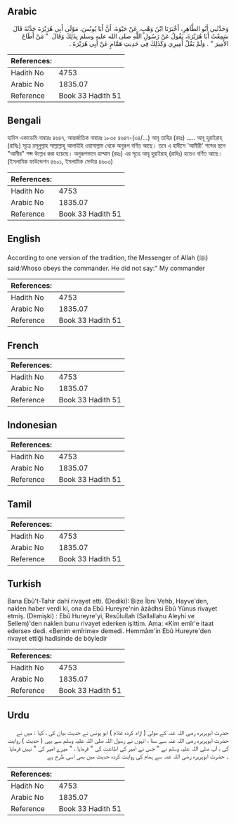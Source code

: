 ## Arabic


<div dir="rtl" lang="ar" style={{fontSize:'larger',backgroundColor:'#f8f9fa',padding:20}}>
وَحَدَّثَنِي أَبُو الطَّاهِرِ، أَخْبَرَنَا ابْنُ وَهْبٍ، عَنْ حَيْوَةَ، أَنَّ أَبَا يُونُسَ، مَوْلَى أَبِي هُرَيْرَةَ حَدَّثَهُ قَالَ سَمِعْتُ أَبَا هُرَيْرَةَ، يَقُولُ عَنْ رَسُولِ اللَّهِ صلى الله عليه وسلم بِذَلِكَ وَقَالَ ‏ "‏ مَنْ أَطَاعَ الأَمِيرَ ‏"‏ ‏.‏ وَلَمْ يَقُلْ أَمِيرِي وَكَذَلِكَ فِي حَدِيثِ هَمَّامٍ عَنْ أَبِي هُرَيْرَةَ ‏.‏
</div>
<div style={{backgroundColor:'#f8f9fa',padding:20, marginBottom: 10}}><table> <thead> <tr> <th>References:</th> <th></th> </tr> </thead> <tbody><tr><td>Hadith No</td><td>4753</td></tr><tr><td>Arabic No</td><td>1835.07</td></tr><tr><td>Reference</td><td>Book 33 Hadith 51</td></tr></tbody></table></div>

## Bengali


<div dir="ltr" lang="bn" style={{fontSize:'larger',backgroundColor:'#f8f9fa',padding:20}}>
হাদিস একাডেমি নাম্বারঃ ৪৬৪৭, আন্তর্জাতিক নাম্বারঃ ১৮৩৫ ৪৬৪৭-(৩৪/...) আবূ তাহির (রহঃ) ..... আবূ হুরাইরাহ্ (রাযিঃ) সূত্রে রসূলুল্লাহ সাল্লাল্লাহু আলাইহি ওয়াসাল্লাম থেকে অনুরূপ বর্ণিত আছে। তবে এ হাদীসে 'আমীরী' শব্দের স্থলে "আমীর" শব্দ উল্লেখ করা হয়েছে। অনুরূপভাবে হাম্মাম (রহঃ) এর সূত্রে আবূ হুরাইরাহ্ (রাযিঃ) হতেও বর্ণিত আছে। (ইসলামিক ফাউন্ডেশন ৪৬০১, ইসলামিক সেন্টার ৪৬০৩)
</div>
<div style={{backgroundColor:'#f8f9fa',padding:20, marginBottom: 10}}><table> <thead> <tr> <th>References:</th> <th></th> </tr> </thead> <tbody><tr><td>Hadith No</td><td>4753</td></tr><tr><td>Arabic No</td><td>1835.07</td></tr><tr><td>Reference</td><td>Book 33 Hadith 51</td></tr></tbody></table></div>

## English


<div dir="ltr" lang="en" style={{fontSize:'larger',backgroundColor:'#f8f9fa',padding:20}}>
According to one version of the tradition, the Messenger of Allah (ﷺ) said:Whoso obeys the commander. He did not say:" My commander
</div>
<div style={{backgroundColor:'#f8f9fa',padding:20, marginBottom: 10}}><table> <thead> <tr> <th>References:</th> <th></th> </tr> </thead> <tbody><tr><td>Hadith No</td><td>4753</td></tr><tr><td>Arabic No</td><td>1835.07</td></tr><tr><td>Reference</td><td>Book 33 Hadith 51</td></tr></tbody></table></div>

## French


<div dir="ltr" lang="fr" style={{fontSize:'larger',backgroundColor:'#f8f9fa',padding:20}}>

</div>
<div style={{backgroundColor:'#f8f9fa',padding:20, marginBottom: 10}}><table> <thead> <tr> <th>References:</th> <th></th> </tr> </thead> <tbody><tr><td>Hadith No</td><td>4753</td></tr><tr><td>Arabic No</td><td>1835.07</td></tr><tr><td>Reference</td><td>Book 33 Hadith 51</td></tr></tbody></table></div>

## Indonesian


<div dir="ltr" lang="id" style={{fontSize:'larger',backgroundColor:'#f8f9fa',padding:20}}>

</div>
<div style={{backgroundColor:'#f8f9fa',padding:20, marginBottom: 10}}><table> <thead> <tr> <th>References:</th> <th></th> </tr> </thead> <tbody><tr><td>Hadith No</td><td>4753</td></tr><tr><td>Arabic No</td><td>1835.07</td></tr><tr><td>Reference</td><td>Book 33 Hadith 51</td></tr></tbody></table></div>

## Tamil


<div dir="ltr" lang="ta" style={{fontSize:'larger',backgroundColor:'#f8f9fa',padding:20}}>

</div>
<div style={{backgroundColor:'#f8f9fa',padding:20, marginBottom: 10}}><table> <thead> <tr> <th>References:</th> <th></th> </tr> </thead> <tbody><tr><td>Hadith No</td><td>4753</td></tr><tr><td>Arabic No</td><td>1835.07</td></tr><tr><td>Reference</td><td>Book 33 Hadith 51</td></tr></tbody></table></div>

## Turkish


<div dir="ltr" lang="tr" style={{fontSize:'larger',backgroundColor:'#f8f9fa',padding:20}}>
Bana Ebû't-Tahir dahî rivayet etti. (Dediki): Bize İbni Vehb, Hayve'den, naklen haber verdi ki, ona da Ebû Hureyre'nin âzâdhsi Ebû Yûnus rivayet etmiş. (Demişki) : Ebû Hureyre'yi, Resûlullah (Sallallahu Aleyhi ve Sellem)'den naklen bunu rivayet ederken işittim. Ama: «Kim emîr'e itaat ederse» dedi. «Benim emîrime» demedi. Hemmâm'in Ebû Hureyre'den rivayet ettiği hadîsinde de böyledir
</div>
<div style={{backgroundColor:'#f8f9fa',padding:20, marginBottom: 10}}><table> <thead> <tr> <th>References:</th> <th></th> </tr> </thead> <tbody><tr><td>Hadith No</td><td>4753</td></tr><tr><td>Arabic No</td><td>1835.07</td></tr><tr><td>Reference</td><td>Book 33 Hadith 51</td></tr></tbody></table></div>

## Urdu


<div dir="rtl" lang="ur" style={{fontSize:'larger',backgroundColor:'#f8f9fa',padding:20}}>
حضرت ابوہریرہ رضی اللہ عنہ کے مولیٰ ( ازاد کردہ غلام ) ابو یونس نے حدیث بیان کی ، کہا : میں نے حضرت ابوہریرہ رضی اللہ عنہ سے سنا ، انہوں نے رسول اللہ صلی اللہ علیہ وسلم سے یہی ( حدیث ) روایت کی ، آپ صلی اللہ علیہ وسلم نے " جس نے امیر کی اطاعت کی " فرمایا ، " میرے امیر کی " نہیں فرمایا ۔ حضرت ابوہریرہ رضی اللہ عنہ سے ہمام کی روایت کردہ حدیث میں بھی اسی طرح ہے
</div>
<div style={{backgroundColor:'#f8f9fa',padding:20, marginBottom: 10}}><table> <thead> <tr> <th>References:</th> <th></th> </tr> </thead> <tbody><tr><td>Hadith No</td><td>4753</td></tr><tr><td>Arabic No</td><td>1835.07</td></tr><tr><td>Reference</td><td>Book 33 Hadith 51</td></tr></tbody></table></div>